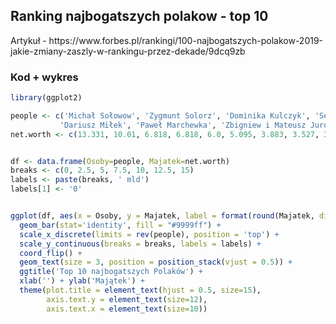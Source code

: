 Ranking najbogatszych polakow - top 10
--------------------------------------

Artykuł - https://www.forbes.pl/rankingi/100-najbogatszych-polakow-2019-jakie-zmiany-zaszly-w-rankingu-przez-dekade/9dcq9zb


### Kod + wykres  

```r
library(ggplot2)

people <- c('Michał Sołowow', 'Zygmunt Solorz', 'Dominika Kulczyk', 'Sebastian Kulczyk', 'Jerzy Starak', 'Tomasz Biernacki',
           'Dariusz Miłek', 'Paweł Marchewka', 'Zbigniew i Mateusz Juroszek', 'Bogdan i Elżbieta Kaczmarek')
net.worth <- c(13.331, 10.01, 6.818, 6.818, 6.0, 5.095, 3.883, 3.527, 3.481, 3.137)


df <- data.frame(Osoby=people, Majatek=net.worth)
breaks <- c(0, 2.5, 5, 7.5, 10, 12.5, 15)
labels <- paste(breaks, ' mld')
labels[1] <- '0'


ggplot(df, aes(x = Osoby, y = Majatek, label = format(round(Majatek, digits=3), nsmall=3))) +
  geom_bar(stat='identity', fill = "#9999ff") + 
  scale_x_discrete(limits = rev(people), position = 'top') +
  scale_y_continuous(breaks = breaks, labels = labels) + 
  coord_flip() + 
  geom_text(size = 3, position = position_stack(vjust = 0.5)) +
  ggtitle('Top 10 najbogatszych Polaków') +
  xlab('') + ylab('Majątek') +
  theme(plot.title = element_text(hjust = 0.5, size=15),
        axis.text.y = element_text(size=12),
        axis.text.x = element_text(size=10))
```
